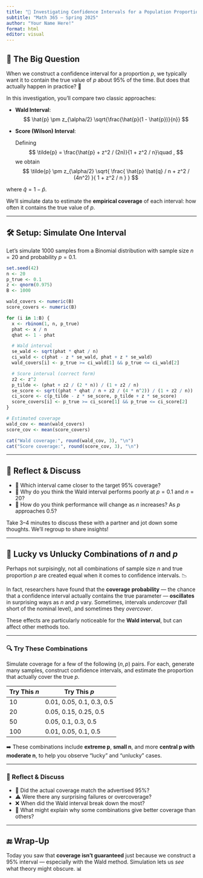```yaml
---
title: "🧪 Investigating Confidence Intervals for a Population Proportion"
subtitle: "Math 365 – Spring 2025"
author: "Your Name Here!"
format: html
editor: visual
---
```


## 🧠 The Big Question

When we construct a confidence interval for a proportion $p$, we typically want it to contain the true value of $p$ about 95% of the time. But does that actually happen in practice? 🤔

In this investigation, you'll compare two classic approaches:

-   **Wald Interval**: $$
      \hat{p} \pm z_{\alpha/2} \sqrt{\frac{\hat{p}(1 - \hat{p})}{n}}
      $$

-   **Score (Wilson) Interval**:

    Defining
    $$
      \tilde{p} = \frac{\hat{p} + z^2 / (2n)}{1 + z^2 / n}\quad ,
      $$ 
      we obtain
      $$
      \tilde{p} \pm z_{\alpha/2} \sqrt{ \frac{ \hat{p} \hat{q} / n + z^2 / (4n^2) }{ 1 + z^2 / n } }
      $$

where $\hat{q} = 1 - \hat{p}$.

We'll simulate data to estimate the **empirical coverage** of each interval: how often it contains the true value of $p$.

------------------------------------------------------------------------

## 🛠️ Setup: Simulate One Interval

Let’s simulate 1000 samples from a Binomial distribution with sample size $n=20$ and probability $p = 0.1$.

```r
set.seed(42)
n <- 20
p_true <- 0.1
z <- qnorm(0.975)
B <- 1000

wald_covers <- numeric(B)
score_covers <- numeric(B)

for (i in 1:B) {
  x <- rbinom(1, n, p_true)
  phat <- x / n
  qhat <- 1 - phat

  # Wald interval
  se_wald <- sqrt(phat * qhat / n)
  ci_wald <- c(phat - z * se_wald, phat + z * se_wald)
  wald_covers[i] <- p_true >= ci_wald[1] && p_true <= ci_wald[2]

  # Score interval (correct form)
  z2 <- z^2
  p_tilde <- (phat + z2 / (2 * n)) / (1 + z2 / n)
  se_score <- sqrt((phat * qhat / n + z2 / (4 * n^2)) / (1 + z2 / n))
  ci_score <- c(p_tilde - z * se_score, p_tilde + z * se_score)
  score_covers[i] <- p_true >= ci_score[1] && p_true <= ci_score[2]
}

# Estimated coverage
wald_cov <- mean(wald_covers)
score_cov <- mean(score_covers)

cat("Wald coverage:", round(wald_cov, 3), "\n")
cat("Score coverage:", round(score_cov, 3), "\n")
```

------------------------------------------------------------------------

## 💬 Reflect & Discuss

-   🤔 Which interval came closer to the target 95% coverage?
-   🎯 Why do you think the Wald interval performs poorly at $p = 0.1$ and $n = 20$?
-   🔄 How do you think performance will change as $n$ increases? As $p$ approaches 0.5?

Take 3–4 minutes to discuss these with a partner and jot down some thoughts. We'll regroup to share insights!

------------------------------------------------------------------------

## 🎲 Lucky vs Unlucky Combinations of $n$ and $p$

Perhaps not surpisingly, not all combinations of sample size $n$ and true proportion $p$ are created equal when it comes to confidence intervals. 📉

In fact, researchers have found that the **coverage probability** — the chance that a confidence interval actually contains the true parameter — **oscillates** in surprising ways as $n$ and $p$ vary. Sometimes, intervals *undercover* (fall short of the nominal level), and sometimes they *overcover*.

These effects are particularly noticeable for the **Wald interval**, but can affect other methods too.

------------------------------------------------------------------------

### 🔍 Try These Combinations

Simulate coverage for a few of the following $(n, p)$ pairs. For each, generate many samples, construct confidence intervals, and estimate the proportion that actually cover the true $p$.

| Try This $n$ | Try This $p$              |
|--------------|---------------------------|
| 10           | 0.01, 0.05, 0.1, 0.3, 0.5 |
| 20           | 0.05, 0.15, 0.25, 0.5     |
| 50           | 0.05, 0.1, 0.3, 0.5       |
| 100          | 0.01, 0.05, 0.1, 0.5      |

➡️ These combinations include **extreme p**, **small n**, and more **central p with moderate n**, to help you observe "lucky" and "unlucky" cases.

------------------------------------------------------------------------

### 💬 Reflect & Discuss

-   🔎 Did the actual coverage match the advertised 95%?
-   ⚠️ Were there any surprising failures or overcoverage?
-   ❌ When did the Wald interval break down the most?
-   🤔 What might explain why some combinations give better coverage than others?

------------------------------------------------------------------------

## 🔚 Wrap-Up

Today you saw that **coverage isn’t guaranteed** just because we construct a 95% interval — especially with the Wald method. Simulation lets us *see* what theory might obscure. 📊
